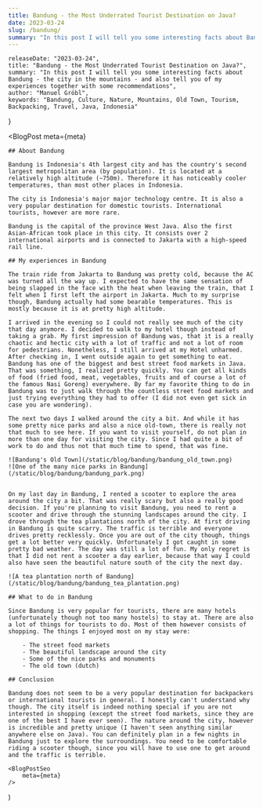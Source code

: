 ```yaml
---
title: Bandung - the Most Underrated Tourist Destination on Java?
date: 2023-03-24
slug: /bandung/
summary: "In this post I will tell you some interesting facts about Bandung - the city in the mountains - and also tell you of my experiences together with some recommendations"
---
```



    releaseDate: "2023-03-24",
    title: "Bandung - the Most Underrated Tourist Destination on Java?",
    summary: "In this post I will tell you some interesting facts about Bandung - the city in the mountains - and also tell you of my experiences together with some recommendations",
    author: "Manuel Gröbl",
    keywords: "Bandung, Culture, Nature, Mountains, Old Town, Tourism, Backpacking, Travel, Java, Indonesia"
}

<BlogPost 
    meta={meta}
>

    ## About Bandung
    
    Bandung is Indonesia's 4th largest city and has the country's second largest metropolitan area (by population). It is located at a relatively high altitude (~750m). Therefore it has noticeably cooler temperatures, than most other places in Indonesia.

    The city is Indonesia's major major technology centre. It is also a very popular destination for domestic tourists. International tourists, however are more rare.

    Bandung is the capital of the province West Java. Also the first Asian-African took place in this city. It consists over 2 international airports and is connected to Jakarta with a high-speed rail line.

    ## My experiences in Bandung

    The train ride from Jakarta to Bandung was pretty cold, because the AC was turned all the way up. I expected to have the same sensation of being slapped in the face with the heat when leaving the train, that I felt when I first left the airport in Jakarta. Much to my surprise though, Bandung actually had some bearable temperatures. This is mostly because it is at pretty high altitude.

    I arrived in the evening so I could not really see much of the city that day anymore. I decided to walk to my hotel though instead of taking a grab. My first impression of Bandung was, that it is a really chaotic and hectic city with a lot of traffic and not a lot of room for pedestrians. Nonetheless, I still arrived at my Hotel unharmed. After checking in, I went outside again to get something to eat.
    Bandung has one of the biggest and best street food markets in Java. That was something, I realized pretty quickly. You can get all kinds of food (fried food, meat, vegetables, fruits and of course a lot of the famous Nasi Goreng) everywhere. By far my favorite thing to do in Bandung was to just walk through the countless street food markets and just trying everything they had to offer (I did not even get sick in case you are wondering).

    The next two days I walked around the city a bit. And while it has some pretty nice parks and also a nice old-town, there is really not that much to see here. If you want to visit yourself, do not plan in more than one day for visiting the city. Since I had quite a bit of work to do and thus not that much time to spend, that was fine.

    ![Bandung's Old Town](/static/blog/bandung/bandung_old_town.png)
    ![One of the many nice parks in Bandung](/static/blog/bandung/bandung_park.png)


    On my last day in Bandung, I rented a scooter to explore the area around the city a bit. That was really scary but also a really good decision. If you're planning to visit Bandung, you need to rent a scooter and drive through the stunning landscapes around the city. I drove through the tea plantations north of the city. At first driving in Bandung is quite scarry. The traffic is terrible and everyone drives pretty recklessly. Once you are out of the city though, things get a lot better very quickly. Unfortunately I got caught in some pretty bad weather. The day was still a lot of fun. My only regret is that I did not rent a scooter a day earlier, because that way I could also have seen the beautiful nature south of the city the next day.

    ![A tea plantation north of Bandung](/static/blog/bandung/bandung_tea_plantation.png)

    ## What to do in Bandung

    Since Bandung is very popular for tourists, there are many hotels (unfortunately though not too many hostels) to stay at. There are also a lot of things for tourists to do. Most of them however consists of shopping. The things I enjoyed most on my stay were:

        - The street food markets
        - The beautiful landscape around the city
        - Some of the nice parks and monuments
        - The old town (dutch)

    ## Conclusion

    Bandung does not seem to be a very popular destination for backpackers or international tourists in general. I honestly can't understand why though. The city itself is indeed nothing special if you are not interested in shopping (except the street food markets, since they are one of the best I have ever seen). The nature around the city, however is incredible and pretty unique (I haven't seen anything similar anywhere else on Java). You can definitely plan in a few nights in Bandung just to explore the surroundings. You need to be comfortable riding a scooter though, since you will have to use one to get around and the traffic is terrible.
 
</BlogPost>

    <BlogPostSeo 
        meta={meta}
    />
)